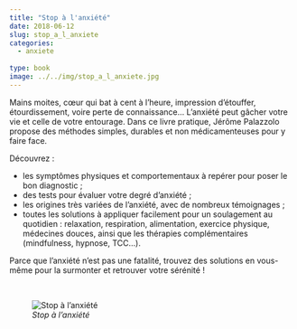 ```yaml
---
title: "Stop à l'anxiété"
date: 2018-06-12
slug: stop_a_l_anxiete
categories:
  - anxiete
  
type: book
image: ../../img/stop_a_l_anxiete.jpg
---
```


Mains moites, cœur qui bat à cent à l’heure, impression d’étouffer, étourdissement, voire perte de connaissance... L’anxiété peut gâcher votre vie et celle de votre entourage.
Dans ce livre pratique, Jérôme Palazzolo propose des méthodes simples, durables et non médicamenteuses pour y faire face.

Découvrez :

- les symptômes physiques et comportementaux à repérer pour poser le bon diagnostic ;
- des tests pour évaluer votre degré d’anxiété ;
- les origines très variées de l’anxiété, avec de nombreux témoignages ;
- toutes les solutions à appliquer facilement pour un soulagement au quotidien : relaxation, respiration, alimentation, exercice physique, médecines douces, ainsi que les thérapies complémentaires (mindfulness, hypnose, TCC...).

Parce que l'anxiété n'est pas une fatalité, trouvez des solutions en vous-même pour la surmonter et retrouver votre sérénité !

<br>

![_Stop à l'anxiété_](../../img/stop_a_l_anxiete.jpg)
